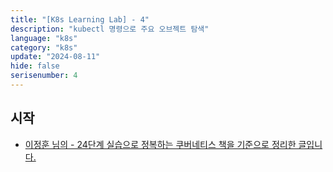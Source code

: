 ```yaml
---
title: "[K8s Learning Lab] - 4"
description: "kubectl 명령으로 주요 오브젝트 탐색"
language: "k8s"
category: "k8s"
update: "2024-08-11"
hide: false
serisenumber: 4
---
```


## 시작

- [이정훈 님의 - 24단계 실습으로 정복하는 쿠버네티스 책을 기준으로 정리한 글입니다.](https://m.yes24.com/Goods/Detail/115187666)

### 